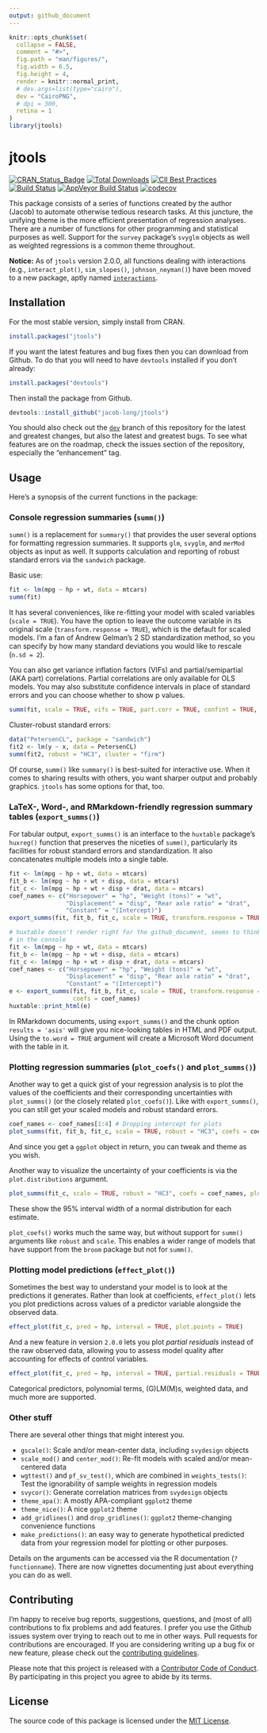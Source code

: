 ```yaml
---
output: github_document
---
```


<!-- README.md is generated from README.Rmd. Please edit that file -->

```r
knitr::opts_chunk$set(
  collapse = FALSE,
  comment = "#>",
  fig.path = "man/figures/",
  fig.width = 6.5,
  fig.height = 4,
  render = knitr::normal_print,
  # dev.args=list(type="cairo"),
  dev = "CairoPNG",
  # dpi = 300,
  retina = 1
)
library(jtools)
```

# jtools 

[![CRAN_Status_Badge](https://www.r-pkg.org/badges/version/jtools)](https://cran.r-project.org/package=jtools) 
[![Total Downloads](https://cranlogs.r-pkg.org/badges/grand-total/jtools)](https://cran.r-project.org/package=jtools)
[![CII Best Practices](https://bestpractices.coreinfrastructure.org/projects/2527/badge)](https://bestpractices.coreinfrastructure.org/projects/2527)
 [![Build Status](https://travis-ci.org/jacob-long/jtools.svg?branch=master)](https://travis-ci.org/jacob-long/jtools) [![AppVeyor Build Status](https://ci.appveyor.com/api/projects/status/github/jacob-long/JTools?branch=master&svg=true)](https://ci.appveyor.com/project/jacob-long/JTools) [![codecov](https://codecov.io/gh/jacob-long/jtools/branch/master/graph/badge.svg)](https://codecov.io/gh/jacob-long/jtools) 
<!-- [![GitHub tag](https://img.shields.io/github/tag/jacob-long/jtools.svg?label=Github)](https://github.com/jacob-long/jtools) -->
<!-- [![Project Status: Active - The project has reached a stable, usable state and is being actively developed.](http://www.repostatus.org/badges/latest/active.svg)](http://www.repostatus.org/#active) [![MIT License](https://img.shields.io/badge/license-MIT-blue.svg?style=flat)](https://opensource.org/licenses/MIT) -->

This package consists of a series of functions created by the author (Jacob)
to automate otherwise tedious research tasks. At this juncture, the unifying
theme is the more efficient presentation of regression analyses. There are 
a number of functions for other programming and statistical purposes as 
well. Support for the `survey` package's `svyglm` objects as well as weighted
regressions is a common theme throughout.

**Notice:** As of `jtools` version 2.0.0, all functions dealing with 
interactions (e.g., `interact_plot()`, `sim_slopes()`, `johnson_neyman()`) have
been moved to a new package, aptly named 
[`interactions`](https://interactions.jacob-long.com).

## Installation

For the most stable version, simply install from CRAN.

```r
install.packages("jtools")
```

If you want the latest features and bug fixes then you can download from
Github. To do that you will need to have `devtools` installed if you don't 
already:

```r
install.packages("devtools")
```

Then install the package from Github.

```r
devtools::install_github("jacob-long/jtools")
```

You should also check out the
[`dev`](https://github.com/jacob-long/jtools/tree/dev) branch of this 
repository for the latest and greatest changes, but also the latest and 
greatest bugs. To see what features are on the roadmap, check the issues
section of the repository, especially the "enhancement" tag.

## Usage

Here's a synopsis of the current functions in the package:

### Console regression summaries (`summ()`)

`summ()` is a replacement for `summary()` that provides the user several options
for formatting regression summaries. It supports `glm`, `svyglm`, and `merMod`
objects as input as well. It supports calculation and reporting of
robust standard errors via the `sandwich` package.

Basic use:

```r
fit <- lm(mpg ~ hp + wt, data = mtcars)
summ(fit)
```

It has several conveniences, like re-fitting your model with
scaled variables (`scale = TRUE`). You have the option to leave the
outcome variable in its original scale (`transform.response = TRUE`),
which is the default for scaled models. I'm a fan of Andrew Gelman's 2
SD standardization method, so you can specify by how many standard deviations 
you would like to rescale (`n.sd = 2`). 

You can also get variance inflation factors (VIFs) and partial/semipartial
(AKA part) correlations. Partial correlations are only available for OLS
models. You may also substitute confidence intervals in place of standard 
errors and you can choose whether to show p values.

```r
summ(fit, scale = TRUE, vifs = TRUE, part.corr = TRUE, confint = TRUE, pvals = FALSE)
```

Cluster-robust standard errors:

```r
data("PetersenCL", package = "sandwich")
fit2 <- lm(y ~ x, data = PetersenCL)
summ(fit2, robust = "HC3", cluster = "firm")
```

Of course, `summ()` like `summary()` is best-suited for interactive use. When
it comes to sharing results with others, you want sharper output and probably
graphics. `jtools` has some options for that, too.

### LaTeX-, Word-, and RMarkdown-friendly regression summary tables (`export_summs()`)

For tabular output, `export_summs()` is an interface to the `huxtable`
package's `huxreg()` function that preserves the niceties of `summ()`,
particularly its facilities for robust standard errors and standardization. 
It also concatenates multiple models into a single table.

```r
fit <- lm(mpg ~ hp + wt, data = mtcars)
fit_b <- lm(mpg ~ hp + wt + disp, data = mtcars)
fit_c <- lm(mpg ~ hp + wt + disp + drat, data = mtcars)
coef_names <- c("Horsepower" = "hp", "Weight (tons)" = "wt",
                "Displacement" = "disp", "Rear axle ratio" = "drat",
                "Constant" = "(Intercept)")
export_summs(fit, fit_b, fit_c, scale = TRUE, transform.response = TRUE, coefs = coef_names)
```
```r
# huxtable doesn't render right for the github_document, seems to thinks it's
# in the console
fit <- lm(mpg ~ hp + wt, data = mtcars)
fit_b <- lm(mpg ~ hp + wt + disp, data = mtcars)
fit_c <- lm(mpg ~ hp + wt + disp + drat, data = mtcars)
coef_names <- c("Horsepower" = "hp", "Weight (tons)" = "wt",
                "Displacement" = "disp", "Rear axle ratio" = "drat",
                "Constant" = "(Intercept)")
e <- export_summs(fit, fit_b, fit_c, scale = TRUE, transform.response = TRUE,
                  coefs = coef_names)
huxtable::print_html(e)
```

In RMarkdown documents, using `export_summs()` and the chunk option 
`results = 'asis'` will give you nice-looking tables in HTML and PDF
output. Using the `to.word = TRUE` argument will create a Microsoft Word
document with the table in it.

### Plotting regression summaries (`plot_coefs()` and `plot_summs()`)

Another way to get a quick gist of your regression analysis is to 
plot the values of the coefficients and their corresponding uncertainties
with `plot_summs()` (or the closely related `plot_coefs()`).
Like with `export_summs()`, you can still get your scaled
models and robust standard errors.

```r
coef_names <- coef_names[1:4] # Dropping intercept for plots
plot_summs(fit, fit_b, fit_c, scale = TRUE, robust = "HC3", coefs = coef_names)
```

And since you get a `ggplot` object in return, you can tweak and theme as
you wish.

Another way to visualize the uncertainty of your coefficients is via the
`plot.distributions` argument.

```r
plot_summs(fit_c, scale = TRUE, robust = "HC3", coefs = coef_names, plot.distributions = TRUE)
```

These show the 95% interval width of a normal distribution for each estimate.

`plot_coefs()` works much the same way, but without support for `summ()` 
arguments like `robust` and `scale`. This enables a wider range of 
models that have support from the `broom` package but not for `summ()`. 

### Plotting model predictions (`effect_plot()`)

Sometimes the best way to understand your model is to look at the predictions
it generates. Rather than look at coefficients, `effect_plot()` lets you plot
predictions across values of a predictor variable alongside the observed data. 

```r
effect_plot(fit_c, pred = hp, interval = TRUE, plot.points = TRUE)
```

And a new feature in version `2.0.0` lets you plot *partial residuals*
instead of the raw observed data, allowing you to assess model quality after
accounting for effects of control variables.

```r
effect_plot(fit_c, pred = hp, interval = TRUE, partial.residuals = TRUE)
```

Categorical predictors, polynomial terms, (G)LM(M)s, weighted data, and much
more are supported. 

### Other stuff

There are several other things that might interest you.

* `gscale()`: Scale and/or mean-center data, including `svydesign` objects
* `scale_mod()` and `center_mod()`: Re-fit models with scaled and/or
mean-centered data
* `wgttest()` and `pf_sv_test()`, which are combined in `weights_tests()`:
Test the ignorability of sample weights in regression models
* `svycor()`: Generate correlation matrices from `svydesign` objects
* `theme_apa()`: A mostly APA-compliant `ggplot2` theme
* `theme_nice()`: A nice `ggplot2` theme
* `add_gridlines()` and `drop_gridlines()`: `ggplot2` theme-changing 
convenience functions
* `make_predictions()`: an easy way to generate hypothetical predicted data
from your regression model for plotting or other purposes.

Details on the arguments can be accessed via the R documentation 
(`?functionname`). 
There are now vignettes documenting just about everything you can do as well.

## Contributing

I'm happy to receive bug reports, suggestions, questions, and (most of all) 
contributions to fix problems and add features. I prefer you use the Github
issues system over trying to reach out to me in other ways. Pull requests for 
contributions are encouraged. If you are considering writing up a bug fix
or new feature, please check out the [contributing guidelines](https://github.com/jacob-long/jtools/blob/master/CONTRIBUTING.md).

Please note that this project is released with a 
[Contributor Code of Conduct](https://github.com/jacob-long/jtools/blob/master/CONDUCT.md). By participating in this project
you agree to abide by its terms.

## License

The source code of this package is licensed under the 
[MIT License](http://opensource.org/licenses/mit-license.php).

